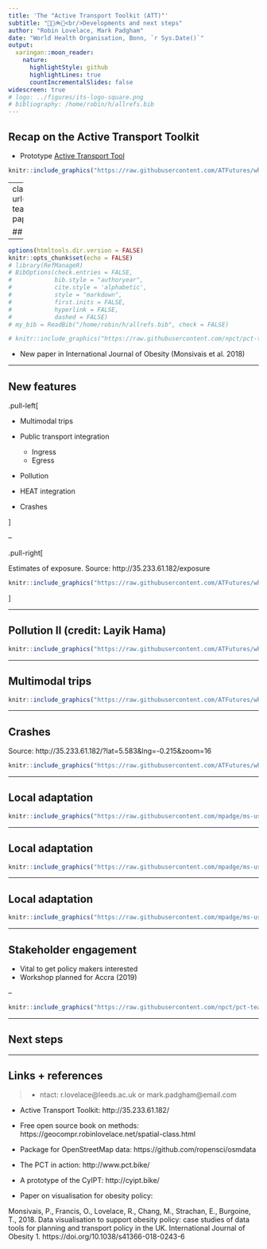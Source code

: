 ```yaml
---
title: 'The "Active Transport Toolkit (ATT)"'
subtitle: "🚗🚌🚲🚶<br/>Developments and next steps"
author: "Robin Lovelace, Mark Padgham"
date: "World Health Organisation, Bonn, `r Sys.Date()`"
output:
  xaringan::moon_reader:
    nature:
      highlightStyle: github
      highlightLines: true
      countIncrementalSlides: false
widescreen: true
# logo: ../figures/its-logo-square.png
# bibliography: /home/robin/h/allrefs.bib
---
```



## Recap on the Active Transport Toolkit

- Prototype [Active Transport Tool](http://35.233.61.182/)

```r
knitr::include_graphics("https://raw.githubusercontent.com/ATFutures/who/master/fig/accra-flow1-interactive.png")
```

---
class: middle, center
background-image: url(https://raw.githubusercontent.com/npct/pct-team/master/figures/pct-panel-obesity-paper.png)
background-size: contain

## New methods of transport modelling

--

```r
options(htmltools.dir.version = FALSE)
knitr::opts_chunk$set(echo = FALSE)
# library(RefManageR)
# BibOptions(check.entries = FALSE, 
#            bib.style = "authoryear", 
#            cite.style = 'alphabetic', 
#            style = "markdown",
#            first.inits = FALSE,
#            hyperlink = FALSE, 
#            dashed = FALSE)
# my_bib = ReadBib("/home/robin/h/allrefs.bib", check = FALSE)
```

```r
# knitr::include_graphics("https://raw.githubusercontent.com/npct/pct-team/master/figures/pct-panel-obesity-paper.png")
```


- New paper in International Journal of Obesity (Monsivais et al. 2018)

---

## New features

.pull-left[

- Multimodal trips

- Public transport integration

  - Ingress
  - Egress

- Pollution
- HEAT integration

- Crashes

]

--

.pull-right[

Estimates of exposure. Source: http://35.233.61.182/exposure

```r
knitr::include_graphics("https://raw.githubusercontent.com/ATFutures/who/master/fig-whoII/pollution-deck.png")
```

]

---

## Pollution II (credit: Layik Hama)

```r
knitr::include_graphics("https://raw.githubusercontent.com/ATFutures/who/master/fig-whoII/pollution.png")
```

---

## Multimodal trips

```r
knitr::include_graphics("https://raw.githubusercontent.com/ATFutures/who/master/fig-whoII/accra-ped-flows.png")
```

---

## Crashes

Source: http://35.233.61.182/?lat=5.583&lng=-0.215&zoom=16

```r
knitr::include_graphics("https://raw.githubusercontent.com/ATFutures/who/master/fig-whoII/crashes-accra.jpg")
```

---

## Local adaptation

```r
knitr::include_graphics("https://raw.githubusercontent.com/mpadge/ms-user-meetup-nov2018/master/img/ms-promenade100.png")
```

---

## Local adaptation

```r
knitr::include_graphics("https://raw.githubusercontent.com/mpadge/ms-user-meetup-nov2018/master/img/ms-promenade90.png")
```

---

## Local adaptation

```r
knitr::include_graphics("https://raw.githubusercontent.com/mpadge/ms-user-meetup-nov2018/master/img/ms-promenade70.png")
```
---

## Stakeholder engagement

- Vital to get policy makers interested
- Workshop planned for Accra (2019)

--

```r
knitr::include_graphics("https://raw.githubusercontent.com/npct/pct-team/master/figures/front-page-leeds-pct-demo.png")
```

---

## Next steps


---

## Links + references

> - ntact: r.lovelace@leeds.ac.uk or mark.padgham@email.com

- Active Transport Toolkit: http://35.233.61.182/

- Free open source book on methods: https://geocompr.robinlovelace.net/spatial-class.html

- Package for OpenStreetMap data: https://github.com/ropensci/osmdata

- The PCT in action: http://www.pct.bike/
- A prototype of the CyIPT: http://cyipt.bike/

- Paper on visualisation for obesity policy: 

Monsivais, P., Francis, O., Lovelace, R., Chang, M., Strachan, E., Burgoine, T., 2018. Data visualisation to support obesity policy: case studies of data tools for planning and transport policy in the UK. International Journal of Obesity 1. https://doi.org/10.1038/s41366-018-0243-6

